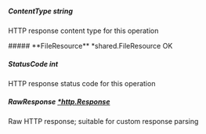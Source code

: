 
##### **ContentType** string
HTTP response content type for this operation

<Collapsible>
    ##### **FileResource** *shared.FileResource
    OK
    <Collapsible.Break/>
    <FileResource/>
</Collapsible>

##### **StatusCode** int
HTTP response status code for this operation

##### **RawResponse** [*http.Response](https://pkg.go.dev/net/http#Response)
Raw HTTP response; suitable for custom response parsing

